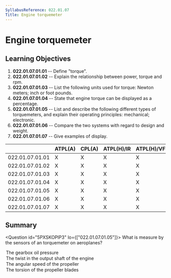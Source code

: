 ```yaml
---
SyllabusReference: 022.01.07
Title: Engine torquemeter
---
```


# Engine torquemeter

## Learning Objectives

1.  **022.01.07.01.01** -- Define "torque".
2.  **022.01.07.01.02** -- Explain the relationship between power, torque and
    rpm.
3.  **022.01.07.01.03** -- List the following units used for torque: Newton
    meters; inch or foot pounds.
4.  **022.01.07.01.04** -- State that engine torque can be displayed as a
    percentage.
5.  **022.01.07.01.05** -- List and describe the following different types of
    torquemeters, and explain their operating principles: mechanical;
    electronic.
6.  **022.01.07.01.06** -- Compare the two systems with regard to design and
    weight.
7.  **022.01.07.01.07** -- Give examples of display.

|                 | ATPL(A) | CPL(A) | ATPL(H)/IR | ATPL(H)/VFR | CPL(H) | IR  | CBIR(A) |
| --------------- | ------- | ------ | ---------- | ----------- | ------ | --- | ------- |
| 022.01.07.01.01 | X       | X      | X          | X           | X      |     |         |
| 022.01.07.01.02 | X       | X      | X          | X           | X      |     |         |
| 022.01.07.01.03 | X       | X      | X          | X           | X      |     |         |
| 022.01.07.01.04 | X       | X      | X          | X           | X      |     |         |
| 022.01.07.01.05 | X       | X      | X          | X           | X      |     |         |
| 022.01.07.01.06 | X       | X      | X          | X           | X      |     |         |
| 022.01.07.01.07 | X       | X      | X          | X           | X      |     |         |

## Summary

<Question id="5PXSKOPIP3" lo={["022.01.07.01.05"]}>
  <Text variant="oneCorrect">
    What is measure by the sensors of an <Subject /> torquemeter on aeroplanes?
  </Text>
<Option subject={[["mechanical"]]}>The gearbox oil pressure</Option>
<Option subject={[["electrical"]]}>
  The twist in the output shaft of the engine
</Option>

  <Option>The angular speed of the propeller</Option>
  <Option>The torsion of the propeller blades</Option>
</Question>
